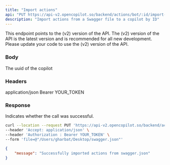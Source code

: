 ```yaml
---
title: "Import actions"
api: "PUT https://api-v2.opencopilot.so/backend/actions/bot/:id/import-from-swagger"
description: "Import actions from a Swagger file to a copilot by ID"
---
```


<Warning>
This endpoint points to the (v2) version of the API. The (v2) version of the API is the latest version and is recommended for all new development. Please update your code to use the (v2) version of the API.
</Warning>


### Body

<ParamField path="id" type="string">
  The uuid of the copilot
</ParamField>

### Headers

<ParamField path="header" name="Accept" type="string">
  application/json
</ParamField>

<ParamField path="header" name="Authorization" type="string">
  Bearer YOUR_TOKEN
</ParamField>


### Response

<ResponseField name="message" type="string">
  Indicates whether the call was successful.
</ResponseField>

<RequestExample>

```bash Example Request
curl --location --request PUT 'https://api-v2.opencopilot.so/backend/actions/bot/:id/import-from-swagger' \
--header 'Accept: application/json' \
--header 'Authorization : Bearer YOUR_TOKEN' \
--form 'file=@"/Users/gharbat/Desktop/swagger.json"'
```

</RequestExample>

<ResponseExample>

```json Response
{
    "message": "Successfully imported actions from swagger.json"
}
```

</ResponseExample>
